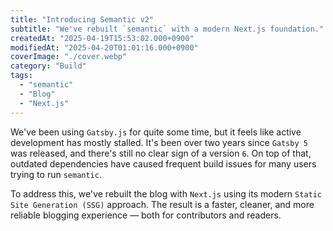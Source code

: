 ```yaml
---
title: "Introducing Semantic v2"
subtitle: "We've rebuilt `semantic` with a modern Next.js foundation."
createdAt: "2025-04-19T15:53:02.000+0900"
modifiedAt: "2025-04-20T01:01:16.000+0900"
coverImage: "./cover.webp"
category: "Build"
tags:
  - "semantic"
  - "Blog"
  - "Next.js"
---
```


We've been using `Gatsby.js` for quite some time, but it feels like active development has mostly stalled. It's been over two years since `Gatsby 5` was released, and there's still no clear sign of a version `6`. On top of that, outdated dependencies have caused frequent build issues for many users trying to run `semantic`.

To address this, we've rebuilt the blog with `Next.js` using its modern `Static Site Generation (SSG)` approach. The result is a faster, cleaner, and more reliable blogging experience — both for contributors and readers.
